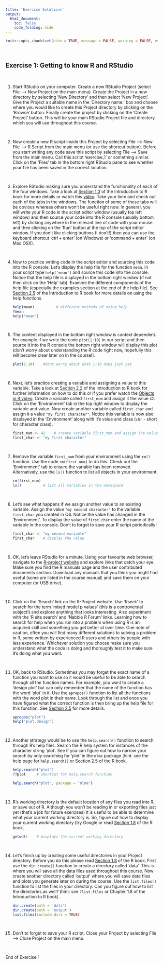 ```yaml
---
title: 'Exercise Solutions'
output: 
  html_document:
    toc: false
    code_folding: hide
---
```


```r
knitr::opts_chunk$set(echo = TRUE, message = FALSE, warning = FALSE, eval = FALSE, cache = FALSE)
```

\  

## Exercise 1: Getting to know R and RStudio

\  

1. Start RStudio on your computer. Create a new RStudio Project (select File --> New Project on the main menu). Create the Project in a new directory by selecting 'New Directory' and then select 'New Project'. Give the Project a suitable name in the 'Directory name:' box and choose where you would like to create this Project directory by clicking on the 'Browse' button. Finally create the project by clicking on the 'Create Project' button. This will be your main RStudio Project file and directory which you will use throughout this course.

\  

2. Now create a new R script inside this Project by selecting File --> New File --> R Script from the main menu (or use the shortcut button). Before you start writing any code save this script by selecting File --> Save from the main menu. Call this script 'exercise_1' or something similar. Click on the 'Files' tab in the bottom right RStudio pane to see whether your file has been saved in the correct location.   

\  

3. Explore RStudio making sure you understand the functionality of each of the four windows. Take a look at [Section 1.3](https://intro2r.com/rstudio_orient.html) of the Introduction to R book for more details or watch this [video](https://alexd106.github.io/BI5009/howto.html). Take your time and check out each of the tabs in the windows. The function of some of these tabs will be obvious whereas others won't be useful right now. In general, you will write your R code in the script editor window (usually top left window) and then source your code into the R console (usually bottom left) by clicking anywhere in the relevant line of code with your mouse and then clicking on the 'Run' button at the top of the script editor window. If you don't like clicking buttons (I don't!) then you can use the keyboard shortcut 'ctrl + enter' (on Windows) or 'command + enter' (on Mac OSX). 

\  

4. Now to practice writing code in the script editor and sourcing this code into the R console. Let's display the help file for the function `mean`. In your script type `help('mean')` and source this code into the console. Notice that the help file is displayed in the bottom right window (if not then click on the 'Help' tab). Examine the different components of the help file (especially the examples section at the end of the help file). See [Section 2.5](https://intro2r.com/help.html) of the Introduction to R book for more details on using the help functions. 

    ```r
    help(mean)          # different methods of using help
    ?mean
    help("mean")
    ```

\  

5. The content displayed in the bottom right window is context dependent. For example if we write the code `plot(1:10)` in our script and then source it into the R console the bottom right window will display this plot (don't worry about understanding the R code right now, hopefully this will become clear later on in the course!). 

    ```r
    plot(1:10)    #dont worry about what 1:10 does just yet
    ```

\  

6. Next, let's practice creating a variable and assigning a value to this variable. Take a look at [Section 2.2](https://intro2r.com/objects-in-r.html) of the Introduction to R book for further information on how to do this or if you prefer watch the [Objects in R video](https://alexd106.github.io/BI5009/howto.html). Create a variable called `first_num` and assign it the value `42`. Click on the 'Environment' tab in the top right window to display the variable and value. Now create another variable called `first_char` and assign it a value `"my first character"`. Notice this variable is now also displayed in the 'Environment' along with it's value and class (`chr` - short for character class). 

    ```r
    first_num <- 42    # create variable first_num and assign the value 42
    first_char <- "my first character"
    ```
\  

7. Remove the variable `first_num` from your environment using the `rm()` function. Use the code `rm(first_num)` to do this. Check out the 'Environment' tab to ensure the variable has been removed. Alternatively, use the `ls()` function to list all objects in your environment. 

    ```r
    rm(first_num)
    ls()          # list all variables in the workspace 
    ```
\  

8. Let's see what happens if we assign another value to an existing variable. Assign the value `"my second character"` to the variable `first_char` you created in Q6. Notice the value has changed in the 'Environment'. To display the value of `first.char` enter the name of the variable in the console. Don't to forget to save your R script periodically! 

    ```r
    first_char <- "my second variable"
    first_char    # display the value 
    ```
\  

9. OK, let's leave RStudio for a minute. Using your favourite web browser, navigate to the [R-project website](http://www.r-project.org) and explore links that catch your eye. Make sure you find the R manuals page and the user contributed documents section. Download any manuals that you think you might find useful (some are listed in the course manual) and save them on your computer (or USB drive).

\  

10. Click on the 'Search' link on the R-Project website. Use 'Rseek' to search for the term 'mixed model p values' (this is a controversial subject!) and explore anything that looks interesting. Also experiment with the 'R site search' and 'Nabble R Forum' links. Learning how to search for help when you run into a problem when using R is an acquired skill and something you get better at over time. One note of caution, often you will find many different solutions to solving a problem in R, some written by experienced R users and others by people with less experience. Whichever solution you choose make sure you understand what the code is doing and thoroughly test it to make sure it's doing what you want.

\  

11.	OK, back to RStudio. Sometimes you may forget the exact name of a function you want to use so it would be useful to be able to search through all the function names. For example, you want to create a 'design plot' but can only remember that the name of the function has the word 'plot' in it. Use the `apropos()` function to list all the functions with the word plot in their name. Look through the list and once you have figured what the correct function is then bring up the help file for this function. See [Section 2.5](https://intro2r.com/help.html) for more details.

    ```r
    apropos("plot")
    help('plot.design')
    ```
\  

12. Another strategy would be to use the `help.search()` function to search through R's help files. Search the R help system for instances of the character string ‘plot’. See if you can figure out how to narrow your search by only searching for ‘plot’ in the `nlme` package (hint: see the help page for `help.search()` or [Section 2.5](https://intro2r.com/help.html) of the R book.

    ```r
    help.search("plot")
    ??plot     # shortcut for help.search function
    
    help.search("plot", package = "nlme")
    ```
\  

13.	R's working directory is the default location of any files you read into R, or save out of R. Although you won't be reading in or exporting files just yet (that's a job for future exercises) it is useful to be able to determine what your current working directory is. So, figure out how to display your current working directory (try Google or read [Section 1.8](https://intro2r.com/dir_struct.html) of the R book.

    ```r
    getwd()    # displays the current working directory 
    ```
\  

14.	Let's finish up by creating some useful directories in your Project directory. Before you do this please read [Section 1.8](https://intro2r.com/dir_struct.html) of the R book. First use the `dir.create()` function to create a directory called 'data'. This is where you will save all the data files used throughout this course. Now create another directory called 'output' where you will save data files and plots you generate later on during the course. Use the `list.files()` function to list the files in your directory. Can you figure out how to list the directories as well? (hint: see `?list.files` or Chapter 1.8 of the Introduction to R book).

    ```r
    dir.create(path = 'data')
    dir.create(path = 'output')
    list.files(include.dirs = TRUE)
    ```

\  

15. Don't to forget to save your R script. Close your Project by selecting File --> Close Project on the main menu.

\  

End of Exercise 1